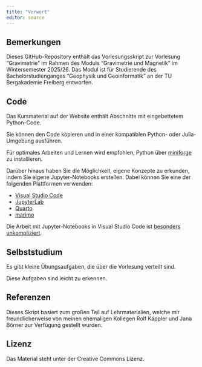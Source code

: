 ```yaml
---
title: "Vorwort"
editor: source
---
```


## Bemerkungen {.unnumbered}

Dieses GitHub-Repository enthält das Vorlesungsskript zur Vorlesung "Gravimetrie" im Rahmen des Moduls "Gravimetrie und Magnetik" im Wintersemester 2025/26.
Das Modul ist für Studierende des Bachelorstudienganges "Geophysik und Geoinformatik" an der TU Bergakademie Freiberg entworfen.

## Code {.unnumbered}

Das Kursmaterial auf der Website enthält Abschnitte mit eingebettetem Python-Code.

Sie können den Code kopieren und in einer kompatiblen Python- oder Julia-Umgebung ausführen.

Für optimales Arbeiten und Lernen wird empfohlen, Python über [miniforge](https://conda-forge.org/download/) zu installieren.

Darüber hinaus haben Sie die Möglichkeit, eigene Konzepte zu erkunden, indem Sie eigene Jupyter-Notebooks erstellen. Dabei können Sie eine der folgenden Plattformen verwenden:

- [Visual Studio Code](https://code.visualstudio.com/)
- [JupyterLab](https://jupyter.org/)
- [Quarto](https://quarto.org/)
- [marimo](https://marimo.io/)
    
Die Arbeit mit Jupyter-Notebooks in Visual Studio Code ist [besonders unkompliziert](https://code.visualstudio.com/docs/datascience/jupyter-notebooks).

## Selbststudium {.unnumbered}

Es gibt kleine Übungsaufgaben, die über die Vorlesung verteilt sind.

::: {.callout title="Self study"}
Diese Aufgaben sind leicht zu erkennen.
:::

## Referenzen {.unnumbered}

Dieses Skript basiert zum großen Teil auf Lehrmaterialien, welche mir freundlicherweise von meinen ehemaligen Kollegen Rolf Käppler und Jana Börner zur Verfügung gestellt wurden.

## Lizenz {.unnumbered}

Das Material steht unter der Creative Commons Lizenz.